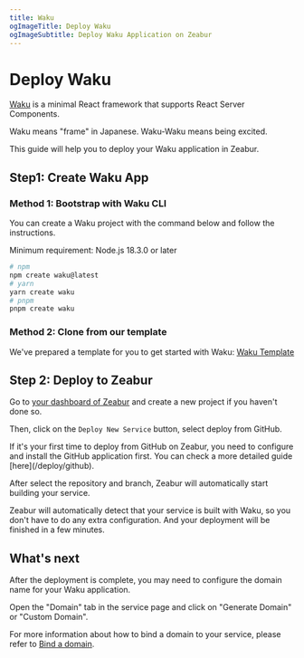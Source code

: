 ```yaml
---
title: Waku
ogImageTitle: Deploy Waku
ogImageSubtitle: Deploy Waku Application on Zeabur
---
```



<WorkingInProgress />

# Deploy Waku

[Waku](https://waku.gg/) is a minimal React framework that supports React Server Components.

Waku means "frame" in Japanese. Waku-Waku means being excited.

This guide will help you to deploy your Waku application in Zeabur.

## Step1: Create Waku App

### Method 1: Bootstrap with Waku CLI

You can create a Waku project with the command below and follow the instructions.

<Callout>
    Minimum requirement: Node.js 18.3.0 or later
</Callout>

```bash
# npm
npm create waku@latest
# yarn
yarn create waku 
# pnpm
pnpm create waku
```

### Method 2: Clone from our template

We've prepared a template for you to get started with Waku: [Waku Template](https://github.com/zeabur/waku-template)

## Step 2: Deploy to Zeabur

Go to [your dashboard of Zeabur](https://dash.zeabur.com) and create a new project if you haven't done so.

Then, click on the `Deploy New Service` button, select deploy from GitHub.

<Callout>
    If it's your first time to deploy from GitHub on Zeabur, you need to configure and install the GitHub application first.
    You can check a more detailed guide [here](/deploy/github).
</Callout>

After select the repository and branch, Zeabur will automatically start building your service.

Zeabur will automatically detect that your service is built with Waku, so you don't have to do any extra configuration. And your deployment will be finished in a few minutes.

## What's next

After the deployment is complete, you may need to configure the domain name for your Waku application.

Open the "Domain" tab in the service page and click on "Generate Domain" or "Custom Domain".

For more information about how to bind a domain to your service, please refer to [Bind a domain](/deploy/domain-binding).